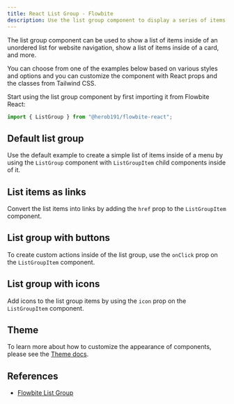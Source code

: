 ```yaml
---
title: React List Group - Flowbite
description: Use the list group component to display a series of items, buttons or links inside a single element
---
```


The list group component can be used to show a list of items inside of an unordered list for website navigation, show a list of items inside of a card, and more.

You can choose from one of the examples below based on various styles and options and you can customize the component with React props and the classes from Tailwind CSS.

Start using the list group component by first importing it from Flowbite React:

```jsx
import { ListGroup } from "@herob191/flowbite-react";
```

## Default list group

Use the default example to create a simple list of items inside of a menu by using the `ListGroup` component with `ListGroupItem` child components inside of it.

<Example name="listGroup.root" />

## List items as links

Convert the list items into links by adding the `href` prop to the `ListGroupItem` component.

<Example name="listGroup.itemsAsLink" />

## List group with buttons

To create custom actions inside of the list group, use the `onClick` prop on the `ListGroupItem` component.

<Example name="listGroup.withButtons" />

## List group with icons

Add icons to the list group items by using the `icon` prop on the `ListGroupItem` component.

<Example name="listGroup.withIcons" />

## Theme

To learn more about how to customize the appearance of components, please see the [Theme docs](/docs/customize/theme).

<Theme name="listGroup" />

## References

- [Flowbite List Group](https://flowbite.com/docs/components/list-group/)
